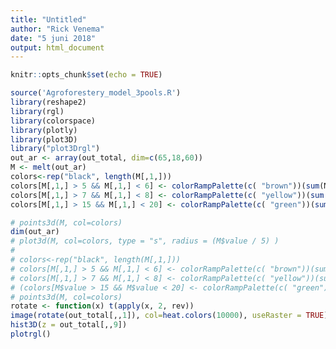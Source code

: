 ```yaml
---
title: "Untitled"
author: "Rick Venema"
date: "5 juni 2018"
output: html_document
---
```


```r
knitr::opts_chunk$set(echo = TRUE)
```

```r
source('Agroforestery_model_3pools.R')
library(reshape2)
library(rgl)
library(colorspace)
library(plotly)
library(plot3D)
library("plot3Drgl")
out_ar <- array(out_total, dim=c(65,18,60))
M <- melt(out_ar)
colors<-rep("black", length(M[,1,]))
colors[M[,1,] > 5 && M[,1,] < 6] <- colorRampPalette(c( "brown"))(sum(M[,,1] > 5 && M[,1,] < 6))
colors[M[,1,] > 7 && M[,1,] < 8] <- colorRampPalette(c( "yellow"))(sum(M[,,1] > 7 && M[,1,] < 8))
colors[M[,1,] > 15 && M[,1,] < 20] <- colorRampPalette(c( "green"))(sum(M[,,1] > 15 && M[,1,] < 20))

# points3d(M, col=colors)
dim(out_ar)
# plot3d(M, col=colors, type = "s", radius = (M$value / 5) )
# 
# colors<-rep("black", length(M[,1,]))
# colors[M[,1,] > 5 && M[,1,] < 6] <- colorRampPalette(c( "brown"))(sum(M[,,1] > 5 && M[,1,] < 6))
# colors[M[,1,] > 7 && M[,1,] < 8] <- colorRampPalette(c( "yellow"))(sum(M[,,1] > 7 && M[,1,] < 8))
# (colors[M$value > 15 && M$value < 20] <- colorRampPalette(c( "green"))(sum(M$value > 15 && M$value < 20)))
# points3d(M, col=colors)
rotate <- function(x) t(apply(x, 2, rev))
image(rotate(out_total[,,1]), col=heat.colors(10000), useRaster = TRUE) 
hist3D(z = out_total[,,9])
plotrgl()


```
